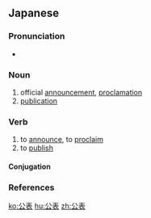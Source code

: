 ==Japanese==
{{ja-kanjitab|こう|ひょう|yomi=o}}

===Pronunciation===
* {{ja-pron|こうひょう|y=o|acc=0|acc_ref=NHK}}

===Noun===
{{ja-noun|こうひょう}}

# official [[announcement]], [[proclamation]]
# [[publication]]

===Verb===
{{ja-verb-suru|こうひょう}}

# to [[announce]], to [[proclaim]]
# to [[publish]]

====Conjugation====
{{ja-suru|こうひょう}}

===References===
<references/>

[[ko:公表]]
[[hu:公表]]
[[zh:公表]]